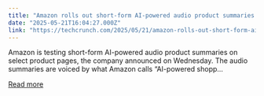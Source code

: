 ```yaml
---
title: "Amazon rolls out short-form AI-powered audio product summaries for select items"
date: "2025-05-21T16:04:27.000Z"
link: "https://techcrunch.com/2025/05/21/amazon-rolls-out-short-form-ai-powered-audio-product-summaries-for-select-items/"
---
```


Amazon is testing short-form AI-powered audio product summaries on select product pages, the company announced on Wednesday. The audio summaries are voiced by what Amazon calls &#8220;AI-powered shopp...

[Read more](https://techcrunch.com/2025/05/21/amazon-rolls-out-short-form-ai-powered-audio-product-summaries-for-select-items/)
